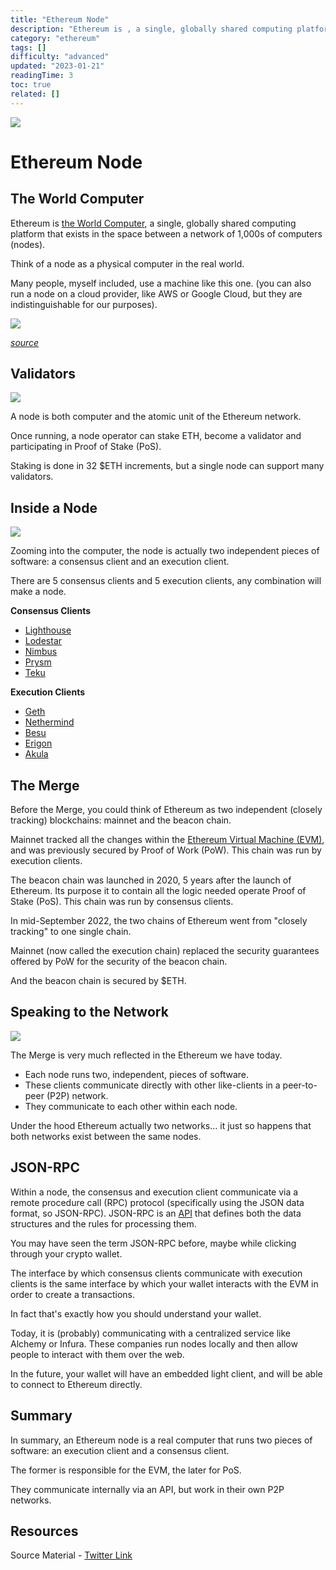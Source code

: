 ```yaml
---
title: "Ethereum Node"
description: "Ethereum is , a single, globally shared computing platform that exists in the space between a network of 1,000s of computers (nodes)."
category: "ethereum"
tags: []
difficulty: "advanced"
updated: "2023-01-21"
readingTime: 3
toc: true
related: []
---
```


![](/images/node-banner.jpeg)

# Ethereum Node

## The World Computer

Ethereum is [the World Computer](/ethereum/world-computer), a single, globally shared computing platform that exists in the space between a network of 1,000s of computers (nodes).

Think of a node as a physical computer in the real world. 

Many people, myself included, use a machine like this one. (you can also run a node on a cloud provider, like AWS or Google Cloud, but they are indistinguishable for our purposes).

![](/images/node-node.png)

[*source*](https://www.intel.com/content/www/us/en/products/details/nuc.html)

## Validators

![](/images/node-body-1.jpeg)

A node is both computer and the atomic unit of the Ethereum network.

Once running, a node operator can stake ETH, become a validator and participating in Proof of Stake (PoS).

Staking is done in 32 $ETH increments, but a single node can support many validators.

## Inside a Node

![](/images/node-body-2.jpeg)

Zooming into the computer, the node is actually two independent pieces of software: a consensus client and an execution client. 

There are 5 consensus clients and 5 execution clients, any combination will make a node.

**Consensus Clients**

*   [Lighthouse](https://lighthouse.sigmaprime.io/)
*   [Lodestar](https://lodestar.chainsafe.io/)
*   [Nimbus](https://nimbus.team/)
*   [Prysm](https://docs.prylabs.network/docs/getting-started/)
*   [Teku](https://consensys.net/knowledge-base/ethereum-2/teku/)

**Execution Clients**

*   [Geth](https://geth.ethereum.org/)
*   [Nethermind](http://nethermind.io/)
*   [Besu](https://besu.hyperledger.org/en/stable/)
*   [Erigon](https://github.com/ledgerwatch/erigon)
*   [Akula](https://akula.app/)

## The Merge

Before the Merge, you could think of Ethereum as two independent (closely tracking) blockchains: mainnet and the beacon chain.

Mainnet tracked all the changes within the [Ethereum Virtual Machine (EVM)](/ethereum/evm), and was previously secured by Proof of Work (PoW). This chain was run by execution clients.

The beacon chain was launched in 2020, 5 years after the launch of Ethereum. Its purpose it to contain all the logic needed operate Proof of Stake (PoS). This chain was run by consensus clients.

In mid-September 2022, the two chains of Ethereum went from "closely tracking" to one single chain. 

Mainnet (now called the execution chain) replaced the security guarantees offered by PoW for the security of the beacon chain.

And the beacon chain is secured by $ETH.

## Speaking to the Network

![](/images/node-body-3.jpeg)

The Merge is very much reflected in the Ethereum we have today. 

*   Each node runs two, independent, pieces of software. 
*   These clients communicate directly with other like-clients in a peer-to-peer (P2P) network. 
*   They communicate to each other within each node.

Under the hood Ethereum actually two networks... it just so happens that both networks exist between the same nodes.

## JSON-RPC

Within a node, the consensus and execution client communicate via a remote procedure call (RPC) protocol (specifically using the JSON data format, so JSON-RPC). JSON-RPC is an [API](/concepts/api) that defines both the data structures and the rules for processing them.

You may have seen the term JSON-RPC before, maybe while clicking through your crypto wallet. 

The interface by which consensus clients communicate with execution clients is the same interface by which your wallet interacts with the EVM in order to create a transactions.

In fact that's exactly how you should understand your wallet. 

Today, it is (probably) communicating with a centralized service like Alchemy or Infura. These companies run nodes locally and then allow people to interact with them over the web.

In the future, your wallet will have an embedded light client, and will be able to connect to Ethereum directly.

## Summary

In summary, an Ethereum node is a real computer that runs two pieces of software: an execution client and a consensus client. 

The former is responsible for the EVM, the later for PoS. 

They communicate internally via an API, but work in their own P2P networks.

## Resources

Source Material - [Twitter Link](https://twitter.com/logarithmicrex/status/1589807499804176384)

